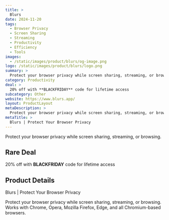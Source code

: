 ```yaml
---
title: >
  Blurs
date: 2024-11-20
tags:
  - Browser Privacy
  - Screen Sharing
  - Streaming
  - Productivity
  - Efficiency
  - Tools
images:
  - /static/images/product/blurs/og-image.png
logo: /static/images/product/blurs/logo.png
summary: >
  Protect your browser privacy while screen sharing, streaming, or browsing.
category: Productivity
deal: >
  20% off with **BLACKFRIDAY** code for lifetime access
subcategory: Other
website: https://www.blurs.app/
layout: ProductLayout
metaDescription: >
  Protect your browser privacy while screen sharing, streaming, or browsing. Works with Chrome, Opera, Mozilla Firefox, Edge, and all Chromium-based browsers.
metaTitle: >
  Blurs | Protect Your Browser Privacy
---
```

Protect your browser privacy while screen sharing, streaming, or browsing.

## Rare Deal

20% off with **BLACKFRIDAY** code for lifetime access

## Product Details
Blurs | Protect Your Browser Privacy

Protect your browser privacy while screen sharing, streaming, or browsing. Works with Chrome, Opera, Mozilla Firefox, Edge, and all Chromium-based browsers.
